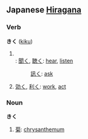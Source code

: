 ==Japanese [[Hiragana]]==
===Verb===
'''きく''' ([[kiku]])
#<br>
#: [[聞く]], [[聴く]]: [[hear]], [[listen]]
#: [[訊く]]: [[ask]]
# [[効く]], [[利く]]: [[work]], [[act]]

===Noun===
'''きく'''

# [[菊]]: [[chrysanthemum]]